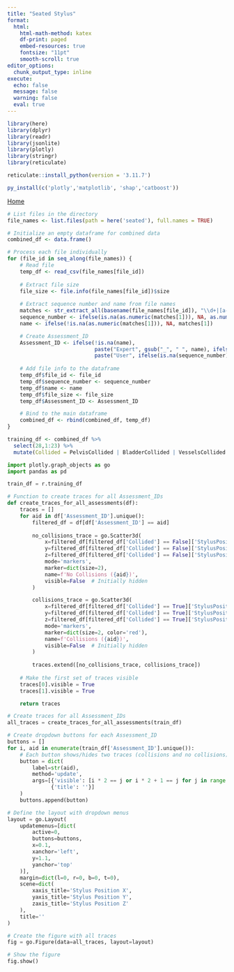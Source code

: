 ```yaml
---
title: "Seated Stylus"
format:
  html:
    html-math-method: katex
    df-print: paged
    embed-resources: true
    fontsize: "11pt"
    smooth-scroll: true
editor_options: 
  chunk_output_type: inline
execute:
  echo: false
  message: false
  warning: false
  eval: true
---
```


```r

library(here)
library(dplyr)
library(readr)
library(jsonlite)
library(plotly)
library(stringr)
library(reticulate)

```

```r

reticulate::install_python(version = '3.11.7')

py_install(c('plotly','matplotlib', 'shap','catboost'))

```

[Home](https://plotly-demo.s3.amazonaws.com/slingVR_eda2.html)

```r

# List files in the directory 
file_names <- list.files(path = here('seated'), full.names = TRUE)

# Initialize an empty dataframe for combined data
combined_df <- data.frame()

# Process each file individually
for (file_id in seq_along(file_names)) {
    # Read file
    temp_df <- read_csv(file_names[file_id])
    
    # Extract file size
    file_size <- file.info(file_names[file_id])$size
    
    # Extract sequence number and name from file names
    matches <- str_extract_all(basename(file_names[file_id]), "\\d+|[a-zA-Z_]+\\b")[[1]]
    sequence_number <- ifelse(is.na(as.numeric(matches[1])), NA, as.numeric(matches[1]))
    name <- ifelse(!is.na(as.numeric(matches[1])), NA, matches[1])

    # Create Assessment_ID
    Assessment_ID <- ifelse(!is.na(name),
                            paste("Expert", gsub("_", " ", name), ifelse(is.na(sequence_number), file_id, sequence_number), file_size, sep = "_"),
                            paste("User", ifelse(is.na(sequence_number), file_id, sequence_number), file_size, sep = "_"))
    
    # Add file info to the dataframe
    temp_df$file_id <- file_id
    temp_df$sequence_number <- sequence_number
    temp_df$name <- name
    temp_df$file_size <- file_size
    temp_df$Assessment_ID <- Assessment_ID

    # Bind to the main dataframe
    combined_df <- rbind(combined_df, temp_df)
}

training_df <- combined_df %>% 
  select(28,1:23) %>% 
  mutate(Collided = PelvisCollided | BladderCollided | VesselsCollided | LeftDotHit | RightDotHit)


```

```python

import plotly.graph_objects as go
import pandas as pd

train_df = r.training_df

# Function to create traces for all Assessment_IDs
def create_traces_for_all_assessments(df):
    traces = []
    for aid in df['Assessment_ID'].unique():
        filtered_df = df[df['Assessment_ID'] == aid]
        
        no_collisions_trace = go.Scatter3d(
            x=filtered_df[filtered_df['Collided'] == False]['StylusPositionX'],
            y=filtered_df[filtered_df['Collided'] == False]['StylusPositionY'],
            z=filtered_df[filtered_df['Collided'] == False]['StylusPositionZ'],
            mode='markers',
            marker=dict(size=2),
            name=f'No Collisions ({aid})',
            visible=False  # Initially hidden
        )

        collisions_trace = go.Scatter3d(
            x=filtered_df[filtered_df['Collided'] == True]['StylusPositionX'],
            y=filtered_df[filtered_df['Collided'] == True]['StylusPositionY'],
            z=filtered_df[filtered_df['Collided'] == True]['StylusPositionZ'],
            mode='markers',
            marker=dict(size=2, color='red'),
            name=f'Collisions ({aid})',
            visible=False  # Initially hidden
        )
        
        traces.extend([no_collisions_trace, collisions_trace])
    
    # Make the first set of traces visible
    traces[0].visible = True
    traces[1].visible = True

    return traces

# Create traces for all Assessment_IDs
all_traces = create_traces_for_all_assessments(train_df)

# Create dropdown buttons for each Assessment_ID
buttons = []
for i, aid in enumerate(train_df['Assessment_ID'].unique()):
    # Each button shows/hides two traces (collisions and no collisions)
    button = dict(
        label=str(aid),
        method='update',
        args=[{'visible': [i * 2 == j or i * 2 + 1 == j for j in range(len(all_traces))]},
              {'title': ''}]
    )
    buttons.append(button)

# Define the layout with dropdown menus
layout = go.Layout(
    updatemenus=[dict(
        active=0,
        buttons=buttons,
        x=0.1,
        xanchor='left',
        y=1.1,
        yanchor='top'
    )],
    margin=dict(l=0, r=0, b=0, t=0),
    scene=dict(
        xaxis_title='Stylus Position X',
        yaxis_title='Stylus Position Y',
        zaxis_title='Stylus Position Z'
    ),
    title=''
)

# Create the figure with all traces
fig = go.Figure(data=all_traces, layout=layout)

# Show the figure
fig.show()


```
